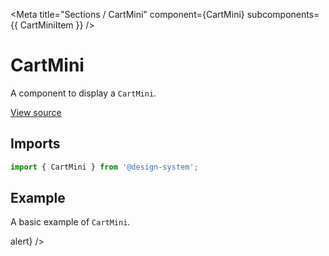 
<Meta
  title="Sections / CartMini"
  component={CartMini}
  subcomponents={{ CartMiniItem }}
/>

# CartMini

A component to display a `CartMini`.

[View source](https://github.com/actarian/design-system/tree/main/src/@sections/cart-mini)

## Imports

```js
import { CartMini } from '@design-system';
```

## Example

A basic example of `CartMini`.

<Canvas>
  <Story name="CartMini">
    <CartMini visible={true} onClose={() => alert} />
  </Story>
</Canvas>
